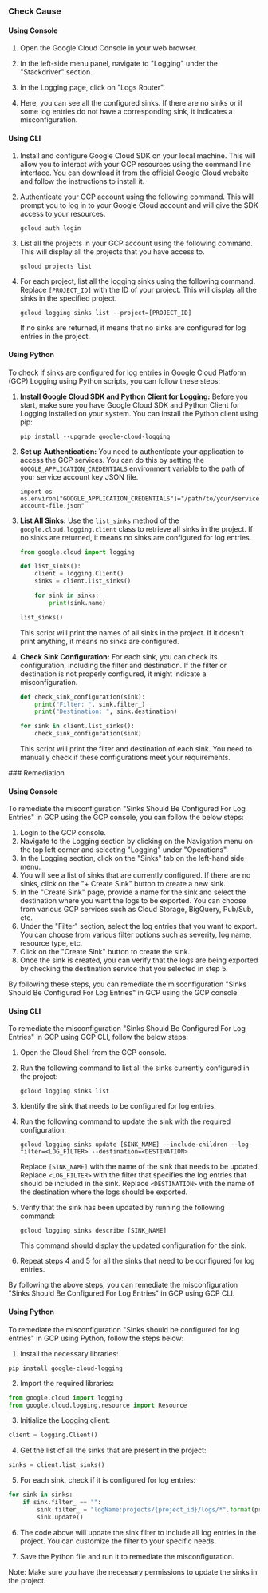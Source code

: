 

<Tabs><Tab title='Cause'>
### Check Cause

#### Using Console

1. Open the Google Cloud Console in your web browser.

2. In the left-side menu panel, navigate to "Logging" under the "Stackdriver" section.

3. In the Logging page, click on "Logs Router".

4. Here, you can see all the configured sinks. If there are no sinks or if some log entries do not have a corresponding sink, it indicates a misconfiguration.

#### Using CLI

1. Install and configure Google Cloud SDK on your local machine. This will allow you to interact with your GCP resources using the command line interface. You can download it from the official Google Cloud website and follow the instructions to install it.

2. Authenticate your GCP account using the following command. This will prompt you to log in to your Google Cloud account and will give the SDK access to your resources.
   ```
   gcloud auth login
   ```

3. List all the projects in your GCP account using the following command. This will display all the projects that you have access to.
   ```
   gcloud projects list
   ```

4. For each project, list all the logging sinks using the following command. Replace `[PROJECT_ID]` with the ID of your project. This will display all the sinks in the specified project.
   ```
   gcloud logging sinks list --project=[PROJECT_ID]
   ```
   If no sinks are returned, it means that no sinks are configured for log entries in the project.

#### Using Python

To check if sinks are configured for log entries in Google Cloud Platform (GCP) Logging using Python scripts, you can follow these steps:

1. **Install Google Cloud SDK and Python Client for Logging:**
   Before you start, make sure you have Google Cloud SDK and Python Client for Logging installed on your system. You can install the Python client using pip:
   ```
   pip install --upgrade google-cloud-logging
   ```

2. **Set up Authentication:**
   You need to authenticate your application to access the GCP services. You can do this by setting the `GOOGLE_APPLICATION_CREDENTIALS` environment variable to the path of your service account key JSON file.
   ```
   import os
   os.environ["GOOGLE_APPLICATION_CREDENTIALS"]="/path/to/your/service-account-file.json"
   ```

3. **List All Sinks:**
   Use the `list_sinks` method of the `google.cloud.logging.client` class to retrieve all sinks in the project. If no sinks are returned, it means no sinks are configured for log entries.
   ```python
   from google.cloud import logging

   def list_sinks():
       client = logging.Client()
       sinks = client.list_sinks()

       for sink in sinks:
           print(sink.name)

   list_sinks()
   ```
   This script will print the names of all sinks in the project. If it doesn't print anything, it means no sinks are configured.

4. **Check Sink Configuration:**
   For each sink, you can check its configuration, including the filter and destination. If the filter or destination is not properly configured, it might indicate a misconfiguration.
   ```python
   def check_sink_configuration(sink):
       print("Filter: ", sink.filter_)
       print("Destination: ", sink.destination)

   for sink in client.list_sinks():
       check_sink_configuration(sink)
   ```
   This script will print the filter and destination of each sink. You need to manually check if these configurations meet your requirements.

</Tab>

<Tab title='Remediation'>
### Remediation

#### Using Console

To remediate the misconfiguration "Sinks Should Be Configured For Log Entries" in GCP using the GCP console, you can follow the below steps:

1. Login to the GCP console.
2. Navigate to the Logging section by clicking on the Navigation menu on the top left corner and selecting "Logging" under "Operations".
3. In the Logging section, click on the "Sinks" tab on the left-hand side menu.
4. You will see a list of sinks that are currently configured. If there are no sinks, click on the "+ Create Sink" button to create a new sink.
5. In the "Create Sink" page, provide a name for the sink and select the destination where you want the logs to be exported. You can choose from various GCP services such as Cloud Storage, BigQuery, Pub/Sub, etc.
6. Under the "Filter" section, select the log entries that you want to export. You can choose from various filter options such as severity, log name, resource type, etc.
7. Click on the "Create Sink" button to create the sink.
8. Once the sink is created, you can verify that the logs are being exported by checking the destination service that you selected in step 5.

By following these steps, you can remediate the misconfiguration "Sinks Should Be Configured For Log Entries" in GCP using the GCP console.

#### Using CLI

To remediate the misconfiguration "Sinks Should Be Configured For Log Entries" in GCP using GCP CLI, follow the below steps:

1. Open the Cloud Shell from the GCP console.

2. Run the following command to list all the sinks currently configured in the project:

   ```
   gcloud logging sinks list
   ```

3. Identify the sink that needs to be configured for log entries.

4. Run the following command to update the sink with the required configuration:

   ```
   gcloud logging sinks update [SINK_NAME] --include-children --log-filter=<LOG_FILTER> --destination=<DESTINATION>
   ```

   Replace `[SINK_NAME]` with the name of the sink that needs to be updated. Replace `<LOG_FILTER>` with the filter that specifies the log entries that should be included in the sink. Replace `<DESTINATION>` with the name of the destination where the logs should be exported.

5. Verify that the sink has been updated by running the following command:

   ```
   gcloud logging sinks describe [SINK_NAME]
   ```

   This command should display the updated configuration for the sink.

6. Repeat steps 4 and 5 for all the sinks that need to be configured for log entries.

By following the above steps, you can remediate the misconfiguration "Sinks Should Be Configured For Log Entries" in GCP using GCP CLI.

#### Using Python

To remediate the misconfiguration "Sinks should be configured for log entries" in GCP using Python, follow the steps below:

1. Install the necessary libraries:

```
pip install google-cloud-logging
```

2. Import the required libraries:

```python
from google.cloud import logging
from google.cloud.logging.resource import Resource
```

3. Initialize the Logging client:

```python
client = logging.Client()
```

4. Get the list of all the sinks that are present in the project:

```python
sinks = client.list_sinks()
```

5. For each sink, check if it is configured for log entries:

```python
for sink in sinks:
    if sink.filter_ == "":
        sink.filter_ = "logName:projects/{project_id}/logs/*".format(project_id=client.project)
        sink.update()
```

6. The code above will update the sink filter to include all log entries in the project. You can customize the filter to your specific needs.

7. Save the Python file and run it to remediate the misconfiguration.

Note: Make sure you have the necessary permissions to update the sinks in the project.


</Tab>
</Tabs>